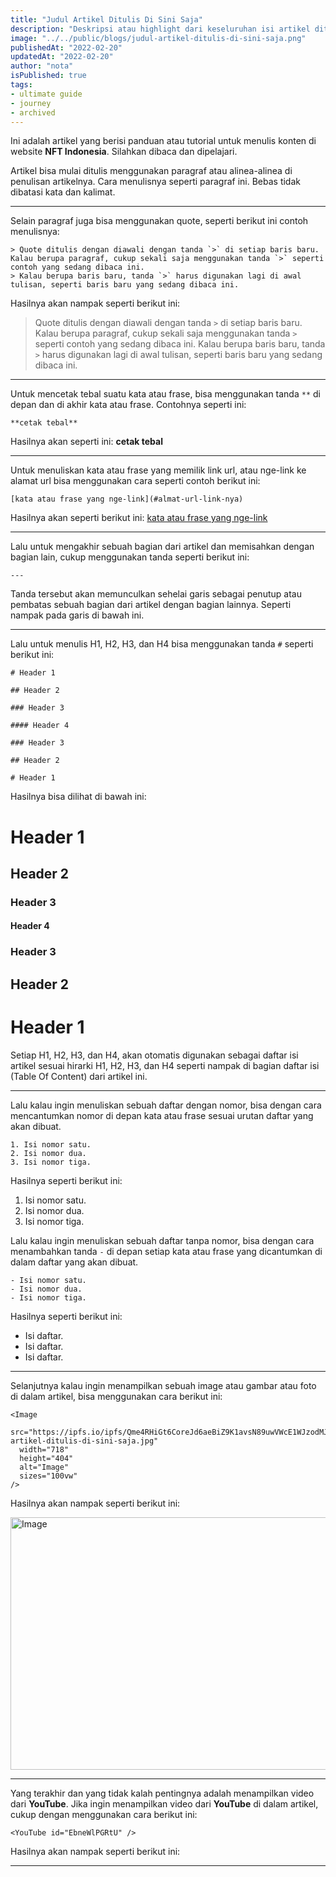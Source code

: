```yaml
---
title: "Judul Artikel Ditulis Di Sini Saja"
description: "Deskripsi atau highlight dari keseluruhan isi artikel ditulis di sini."
image: "../../public/blogs/judul-artikel-ditulis-di-sini-saja.png"
publishedAt: "2022-02-20"
updatedAt: "2022-02-20"
author: "nota"
isPublished: true
tags:
- ultimate guide
- journey
- archived
---
```


Ini adalah artikel yang berisi panduan atau tutorial untuk menulis konten di website **NFT Indonesia**. Silahkan dibaca dan dipelajari.

Artikel bisa mulai ditulis menggunakan paragraf atau alinea-alinea di penulisan artikelnya. Cara menulisnya seperti paragraf ini. Bebas tidak dibatasi kata dan kalimat.

---

Selain paragraf juga bisa menggunakan quote, seperti berikut ini contoh menulisnya:

```
> Quote ditulis dengan diawali dengan tanda `>` di setiap baris baru. Kalau berupa paragraf, cukup sekali saja menggunakan tanda `>` seperti contoh yang sedang dibaca ini.
> Kalau berupa baris baru, tanda `>` harus digunakan lagi di awal tulisan, seperti baris baru yang sedang dibaca ini.
```

Hasilnya akan nampak seperti berikut ini:

> Quote ditulis dengan diawali dengan tanda `>` di setiap baris baru. Kalau berupa paragraf, cukup sekali saja menggunakan tanda `>` seperti contoh yang sedang dibaca ini.
> Kalau berupa baris baru, tanda `>` harus digunakan lagi di awal tulisan, seperti baris baru yang sedang dibaca ini.

---

Untuk mencetak tebal suatu kata atau frase, bisa menggunakan tanda `**` di depan dan di akhir kata atau frase. Contohnya seperti ini:

```
**cetak tebal**
```

Hasilnya akan seperti ini: **cetak tebal**

---

Untuk menuliskan kata atau frase yang memilik link url, atau nge-link ke alamat url bisa menggunakan cara seperti contoh berikut ini:

```
[kata atau frase yang nge-link](#almat-url-link-nya)
```

Hasilnya akan seperti berikut ini: [kata atau frase yang nge-link](#almat-url-link-nya)

---

Lalu untuk mengakhir sebuah bagian dari artikel dan memisahkan dengan bagian lain, cukup menggunakan tanda seperti berikut ini:

```
---
```

Tanda tersebut akan memunculkan sehelai garis sebagai penutup atau pembatas sebuah bagian dari artikel dengan bagian lainnya. Seperti nampak pada garis di bawah ini.

---

Lalu untuk menulis H1, H2, H3, dan H4 bisa menggunakan tanda `#` seperti berikut ini:

```
# Header 1

## Header 2

### Header 3

#### Header 4

### Header 3

## Header 2

# Header 1
```

Hasilnya bisa dilihat di bawah ini:

# Header 1

## Header 2

### Header 3

#### Header 4

### Header 3

## Header 2

# Header 1

Setiap H1, H2, H3, dan H4, akan otomatis digunakan sebagai daftar isi artikel sesuai hirarki H1, H2, H3, dan H4 seperti nampak di bagian daftar isi (Table Of Content) dari artikel ini.

---

Lalu kalau ingin menuliskan sebuah daftar dengan nomor, bisa dengan cara mencantumkan nomor di depan kata atau frase sesuai urutan daftar yang akan dibuat.

```
1. Isi nomor satu.
2. Isi nomor dua.
3. Isi nomor tiga.
```

Hasilnya seperti berikut ini:

1. Isi nomor satu.
2. Isi nomor dua.
3. Isi nomor tiga.

Lalu kalau ingin menuliskan sebuah daftar tanpa nomor, bisa dengan cara menambahkan tanda `-` di depan setiap kata atau frase yang dicantumkan di dalam daftar yang akan dibuat.

```
- Isi nomor satu.
- Isi nomor dua.
- Isi nomor tiga.
```

Hasilnya seperti berikut ini:

- Isi daftar.
- Isi daftar.
- Isi daftar.

---

Selanjutnya kalau ingin menampilkan sebuah image atau gambar atau foto di dalam artikel, bisa menggunakan cara berikut ini:

```
<Image
  src="https://ipfs.io/ipfs/Qme4RHiGt6CoreJd6aeBiZ9K1avsN89uwVWcE1WJzodMJd/judul-artikel-ditulis-di-sini-saja.jpg"
  width="718"
  height="404"
  alt="Image"
  sizes="100vw"
/>
```

Hasilnya akan nampak seperti berikut ini:

<Image
  src="https://ipfs.io/ipfs/Qme4RHiGt6CoreJd6aeBiZ9K1avsN89uwVWcE1WJzodMJd/judul-artikel-ditulis-di-sini-saja.jpg"
  width="718"
  height="404"
  alt="Image"
  sizes="100vw"
/>

---

Yang terakhir dan yang tidak kalah pentingnya adalah menampilkan video dari **YouTube**. Jika ingin menampilkan video dari **YouTube** di dalam artikel, cukup dengan menggunakan cara berikut ini:

```
<YouTube id="EbneWlPGRtU" />
```

Hasilnya akan nampak seperti berikut ini:

<YouTube id="EbneWlPGRtU" />

---